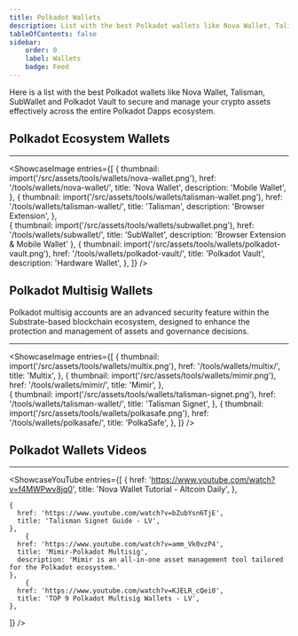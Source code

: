 ```yaml
---
title: Polkadot Wallets
description: List with the best Polkadot wallets like Nova Wallet, Talisman, SubWallet and Polkadot Vault to secure and manage your crypto assets.
tableOfContents: false
sidebar: 
    order: 0
    label: Wallets
    badge: Feed
---
```



Here is a list with the best Polkadot wallets like Nova Wallet, Talisman, SubWallet and Polkadot Vault to secure and manage your crypto assets effectively across the entire Polkadot Dapps ecosystem.

## Polkadot Ecosystem Wallets
----------------
<ShowcaseImage
  entries={[
        {
      thumbnail: import('/src/assets/tools/wallets/nova-wallet.png'),
      href: '/tools/wallets/nova-wallet/',
      title: 'Nova Wallet',
      description: 'Mobile Wallet',
    },
        {
      thumbnail: import('/src/assets/tools/wallets/talisman-wallet.png'),
      href: '/tools/wallets/talisman-wallet/',
      title: 'Talisman',
      description: 'Browser Extension',
      },  
    {
      thumbnail: import('/src/assets/tools/wallets/subwallet.png'),
      href: '/tools/wallets/subwallet/',
      title: 'SubWallet',
      description: 'Browser Extension & Mobile Wallet'
      },
              {
      thumbnail: import('/src/assets/tools/wallets/polkadot-vault.png'),
      href: '/tools/wallets/polkadot-vault/',
      title: 'Polkadot Vault',
      description: 'Hardware Wallet',
    }, 
  ]}
/>

## Polkadot Multisig Wallets
Polkadot multisig accounts are an advanced security feature within the Substrate-based blockchain ecosystem, designed to enhance the protection and management of assets and governance decisions.

----------------
<ShowcaseImage
  entries={[
        {
      thumbnail: import('/src/assets/tools/wallets/multix.png'),
      href: '/tools/wallets/multix/',
      title: 'Multix',
    },
                     {
      thumbnail: import('/src/assets/tools/wallets/mimir.png'),
      href: '/tools/wallets/mimir/',
      title: 'Mimir',
      },  
    {
      thumbnail: import('/src/assets/tools/wallets/talisman-signet.png'),
      href: '/tools/wallets/talisman-wallet/',
      title: 'Talisman Signet',
      },
              {
      thumbnail: import('/src/assets/tools/wallets/polkasafe.png'),
      href: '/tools/wallets/polkasafe/',
      title: 'PolkaSafe',
    }, 
  ]}
/>



## Polkadot Wallets Videos
----------------
<ShowcaseYouTube
  entries={[
    {
      href: 'https://www.youtube.com/watch?v=f4MWPwv8jq0',
      title: 'Nova Wallet Tutorial - Altcoin Daily',
    },
    
    {
      href: 'https://www.youtube.com/watch?v=bZubYsn6TjE',
      title: 'Talisman Signet Guide - LV',
    },
        {
      href: 'https://www.youtube.com/watch?v=amm_Vk0vzP4',
      title: 'Mimir-Polkadot Multisig',
      description: 'Mimir is an all-in-one asset management tool tailored for the Polkadot ecosystem.'
    },
        {
      href: 'https://www.youtube.com/watch?v=KJELR_cQei0',
      title: 'TOP 9 Polkadot Multisig Wallets - LV',
    },
    
  ]}
/> 